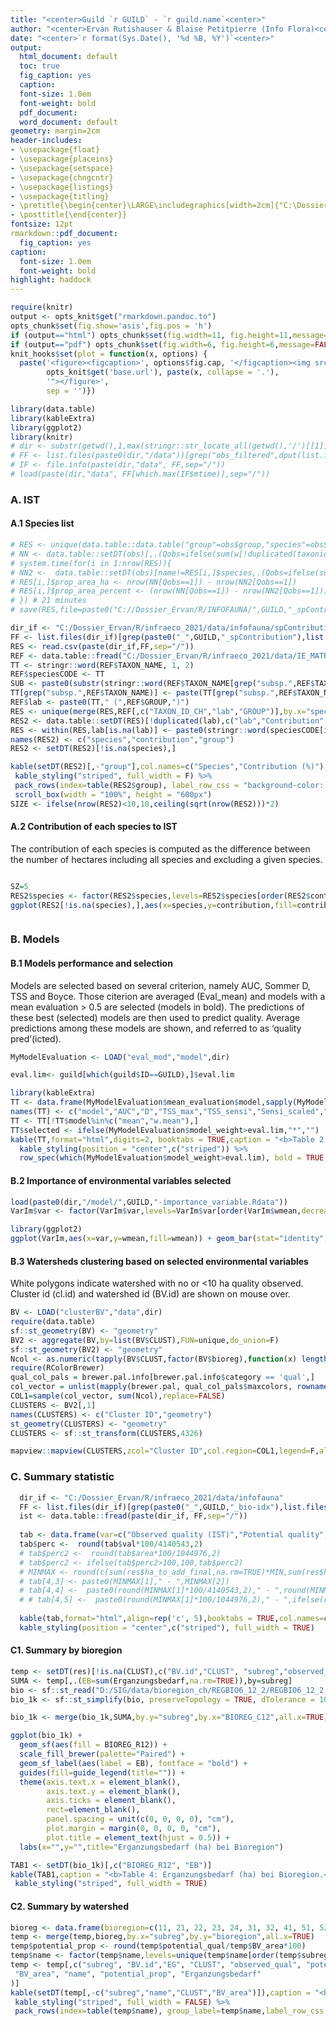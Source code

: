 ```yaml
---
title: "<center>Guild `r GUILD` - `r guild.name`<center>"
author: "<center>Ervan Rutishauser & Blaise Petitpierre (Info Flora)<center>"
date: "<center>`r format(Sys.Date(), '%d %B, %Y')`<center>"
output:
  html_document: default
  toc: true
  fig_caption: yes
  caption:
  font-size: 1.0em
  font-weight: bold
  pdf_document:
  word_document: default
geometry: margin=2cm
header-includes:
- \usepackage{float}
- \usepackage{placeins}
- \usepackage{setspace}
- \usepackage{chngcntr}
- \usepackage{listings}
- \usepackage{titling}
- \pretitle{\begin{center}\LARGE\includegraphics[width=2cm]{"C:\Dossier_Ervan\Admin\Logo info flora-rgb.jpg"}}
- \posttitle{\end{center}}
fontsize: 12pt
rmarkdown::pdf_document:
  fig_caption: yes
caption:
  font-size: 1.0em
  font-weight: bold
highlight: haddock
---
```


```r
require(knitr)
output <- opts_knit$get("rmarkdown.pandoc.to")
opts_chunk$set(fig.show='asis',fig.pos = 'h')
if (output=="html") opts_chunk$set(fig.width=11, fig.height=11,message=FALSE,warning=F, fig_caption=TRUE,tidy.opts=list(width.cutoff=30),tidy=TRUE)
if (output=="pdf") opts_chunk$set(fig.width=6, fig.height=6,message=FALSE,warning=F, fig_caption=TRUE,tidy.opts=list(width.cutoff=30),tidy=TRUE)
knit_hooks$set(plot = function(x, options) {
  paste('<figure><figcaption>', options$fig.cap, '</figcaption><img src="',
        opts_knit$get('base.url'), paste(x, collapse = '.'),
        '"></figure>',
        sep = '')})
```
```r
library(data.table)
library(kableExtra)
library(ggplot2)
library(knitr)
# dir <- substr(getwd(),1,max(stringr::str_locate_all(getwd(),'/')[[1]]))
# FF <- list.files(paste0(dir,"/data"))[grep("obs_filtered",dput(list.files(paste0(dir,"/data"))))]
# IF <- file.info(paste(dir,"data", FF,sep="/"))
# load(paste(dir,"data", FF[which.max(IF$mtime)],sep="/"))
```

### A. IST

#### A.1 Species list

```r
# RES <- unique(data.table::data.table("group"=obs$group,"species"=obs$name,"bioregion"=obs$bioregrion,"weight"=obs$w,prop_area_ha=as.numeric(NA),prop_area_percent=as.numeric(NA)))
# NN <- data.table::setDT(obs)[,.(Qobs=ifelse(sum(w[!duplicated(taxonid)])>=1,1,0)),by=.(grid.id)]
# system.time(for(i in 1:nrow(RES)){
# NN2 <-  data.table::setDT(obs)[name!=RES[i,]$species,.(Qobs=ifelse(sum(w[!duplicated(taxonid)])>=1,1,0)),by=.(grid.id)]
# RES[i,]$prop_area_ha <- nrow(NN[Qobs==1]) - nrow(NN2[Qobs==1])
# RES[i,]$prop_area_percent <- (nrow(NN[Qobs==1]) - nrow(NN2[Qobs==1]))*100/nrow(NN[Qobs==1])
# }) # 21 minutes
# save(RES,file=paste0("C://Dossier_Ervan/R/INFOFAUNA/",GUILD,"_spContribution.Rdata"))
```


```r
dir_if <- "C:/Dossier_Ervan/R/infraeco_2021/data/infofauna/spContribution"
FF <- list.files(dir_if)[grep(paste0("_",GUILD,"_spContribution"),list.files(dir_if))]
RES <- read.csv(paste(dir_if,FF,sep="/"))
REF <- data.table::fread("C:/Dossier_Ervan/R/infraeco_2021/data/IE_MATRICE_FINAL_20210315.csv")
TT <- stringr::word(REF$TAXON_NAME, 1, 2)
REF$speciesCODE <- TT
SUB <- paste0(substr(stringr::word(REF$TAXON_NAME[grep("subsp.",REF$TAXON_NAME)], 2, 2),1,3),".")
TT[grep("subsp.",REF$TAXON_NAME)] <- paste(TT[grep("subsp.",REF$TAXON_NAME)],SUB,sep=" ")
REF$lab <- paste0(TT," (",REF$GROUP,")")
RES <- unique(merge(RES,REF[,c("TAXON_ID_CH","lab","GROUP")],by.x="speciesCODE",by.y="TAXON_ID_CH",all.x=TRUE))
RES2 <- data.table::setDT(RES)[!duplicated(lab),c("lab","Contribution","GROUP")][order(GROUP,-rank(Contribution),decreasing=F),]
RES <- within(RES,lab[is.na(lab)] <- paste0(stringr::word(speciesCODE[is.na(lab)],1,2)," (",GROUP[is.na(lab)],")"))
names(RES2) <- c("species","contribution","group")
RES2 <- setDT(RES2)[!is.na(species),]

kable(setDT(RES2)[,-"group"],col.names=c("Species","Contribution (%)"),caption = "<b>Table 1: Species list, sorted by group. Contributions (%) to IST are given.<b>") %>%
 kable_styling("striped", full_width = F) %>%
 pack_rows(index=table(RES2$group), label_row_css = "background-color: #666; color: #fff;") %>% 
 scroll_box(width = "100%", height = "600px")
SIZE <- ifelse(nrow(RES2)<10,10,ceiling(sqrt(nrow(RES2)))*2)
```

#### A.2 Contribution of each species to IST
The contribution of each species is computed as the difference between the number of hectares including all species and excluding a given species.


<style>
  .superbigimage{
      overflow-x:scroll;
      white-space: nowrap;
  }

  .superbigimage img{
     max-width: none;
  }


</style>


<div class="superbigimage">
```r
SZ=5
RES2$species <- factor(RES2$species,levels=RES2$species[order(RES2$contribution,decreasing=TRUE)])
ggplot(RES2[!is.na(species),],aes(x=species,y=contribution,fill=contribution)) + geom_bar(stat="identity") + theme(axis.text.x = element_text(angle = 65, hjust = 1,size=SZ,face="bold"),axis.text.y = element_text(size=SZ,face="bold"),axis.title.y=element_text(size=SZ,face="bold")) + labs(legend.position="none",x="",y="Contribution to guild space (%)") + scale_fill_continuous(type="viridis",guide=FALSE)
```

</div>



### B. Models 


#### B.1 Models performance and selection 

Models are selected based on several criterion, namely AUC, Sommer D, TSS and Boyce. Those citerion are averaged (Eval_mean) and models with a mean evaluation > 0.5 are selected (models in bold). The predictions of these best (selected) models are then used to predict quality. Average predictions among these models are shown, and referred to as 'quality pred'(icted).

```r
MyModelEvaluation <- LOAD("eval_mod","model",dir)

eval.lim<- guild[which(guild$ID==GUILD),]$eval.lim

library(kableExtra)
TT <- data.frame(MyModelEvaluation$mean_evaluation$model,sapply(MyModelEvaluation$mean_evaluation[,2:8],function(x) as.numeric(x)))
names(TT) <- c("model","AUC","D","TSS_max","TSS_sensi","Sensi_scaled","Boyce","Eval_mean")
TT <- TT[!TT$model%in%c("mean","w.mean"),]
TT$selected <- ifelse(MyModelEvaluation$model_weight>eval.lim,"*","")
kable(TT,format="html",digits=2, booktabs = TRUE,caption = "<b>Table 2: Criterion of model evaluation for 4 models: RF=Random Forest,GBM=gradient boosting model, GAM = general additive model, ME=MaxEnt<b>") %>%
  kable_styling(position = "center",c("striped")) %>% 
  row_spec(which(MyModelEvaluation$model_weight>eval.lim), bold = TRUE, italic = F)
```


#### B.2 Importance of environmental variables selected
```r
load(paste0(dir,"/model/",GUILD,"-importance_variable.Rdata"))
VarIm$var <- factor(VarIm$var,levels=VarIm$var[order(VarIm$wmean,decreasing=TRUE)])

library(ggplot2)
ggplot(VarIm,aes(x=var,y=wmean,fill=wmean)) + geom_bar(stat="identity",color="black") + theme(axis.text.x=element_text(angle=65,size=10,vjust=0.9,hjust=1)) + labs(x="",y="Importance") + scale_fill_continuous(type="viridis",guide=FALSE) + geom_errorbar(aes(ymin=wmean, ymax=wmean+sd),width=.1, position=position_dodge(.9))

```


#### B.3 Watersheds clustering based on selected environmental variables 
White polygons indicate watershed with no or <10 ha quality observed. Cluster id (cl.id) and watershed id (BV.id) are shown on mouse over.
```r
BV <- LOAD("clusterBV","data",dir)
require(data.table)
sf::st_geometry(BV) <- "geometry"
BV2 <- aggregate(BV,by=list(BV$CLUST),FUN=unique,do_union=F)
sf::st_geometry(BV2) <- "geometry"
Ncol <- as.numeric(tapply(BV$CLUST,factor(BV$bioreg),function(x) length(unique(x))))
require(RColorBrewer)
qual_col_pals = brewer.pal.info[brewer.pal.info$category == 'qual',]
col_vector = unlist(mapply(brewer.pal, qual_col_pals$maxcolors, rownames(qual_col_pals)))
COL1=sample(col_vector, sum(Ncol),replace=FALSE)
CLUSTERS <- BV2[,1]
names(CLUSTERS) <- c("Cluster ID","geometry")
st_geometry(CLUSTERS) <- "geometry"
CLUSTERS <- sf::st_transform(CLUSTERS,4326)

mapview::mapview(CLUSTERS,zcol="Cluster ID",col.region=COL1,legend=F,alpha.region=0.8,map.types = "CartoDB.Positron",popup=leafpop::popupTable(CLUSTERS,feature.id=F),homebutton = FALSE)
```

### C. Summary statistic
```r
  dir_if <- "C:/Dossier_Ervan/R/infraeco_2021/data/infofauna"
  FF <- list.files(dir_if)[grep(paste0("_",GUILD,"_bio-idx"),list.files(dir_if))]
  ist <- data.table::fread(paste(dir_if, FF,sep="/"))
  
  tab <- data.frame(var=c("Observed quality (IST)","Potential quality","Guild space","Erganzungsbedarf (ha)"),val=c(nrow(ist),sum(res$potential_qual,na.rm=TRUE),sum(res$EG,na.rm=TRUE),sum(res$Erganzungsbedarf,na.rm=TRUE)))
  tab$perc <-  round(tab$val*100/4140543,2)
  # tab$perc2 <-  round(tab$area*100/1044976,2)
  # tab$perc2 <- ifelse(tab$perc2>100,100,tab$perc2)
  # MINMAX <- round(c(sum(res$ha_to_add_final,na.rm=TRUE)*MIN,sum(res$ha_to_add_final,na.rm=TRUE)*MAX))
  # tab[4,3] <- paste0(MINMAX[1]," - ",MINMAX[2])
  # tab[4,4] <-  paste0(round(MINMAX[1]*100/4140543,2)," - ",round(MINMAX[2]*100/4140543,2))
  # # tab[4,5] <-  paste0(round(MINMAX[1]*100/1044976,2)," - ",ifelse(round(MINMAX[2]*100/1044976,2)>100,100,round(MINMAX[2]*100/1044976,2)))
  
  kable(tab,format="html",align=rep('c', 5),booktabs = TRUE,col.names=c("","# ha","% CH"),caption = "<b>Table 3: Number sites (# sites) and corresponding area (area ha). proportion of Swiss territory (4140543 ha, % CH) for  observed (IST) and potential qualities, guild space, and Erg?nzungsbedarf (ha).<b>") %>%
  kable_styling(position = "center",c("striped"), full_width = TRUE)
```

#### C1. Summary by bioregion
```r
temp <- setDT(res)[!is.na(CLUST),c("BV.id","CLUST", "subreg","observed_qual", "potential_qual", "EG", "BV_area", "Erganzungsbedarf")]
SUMA <- temp[,.(EB=sum(Erganzungsbedarf,na.rm=TRUE)),by=subreg]
bio <- sf::st_read("D:/SIG/data/bioregion_ch/REGBIO6_12_2/REGBIO6_12_2.shp",quiet=TRUE)  ## nouvelle version Infofauna 10/07/20
bio_1k <- sf::st_simplify(bio, preserveTopology = TRUE, dTolerance = 1000)

bio_1k <- merge(bio_1k,SUMA,by.y="subreg",by.x="BIOREG_C12",all.x=TRUE)

ggplot(bio_1k) +
  geom_sf(aes(fill = BIOREG_R12)) +  
  scale_fill_brewer(palette="Paired") +
  geom_sf_label(aes(label = EB), fontface = "bold") +
  guides(fill=guide_legend(title="")) +
  theme(axis.text.x = element_blank(),
        axis.text.y = element_blank(),
        axis.ticks = element_blank(),
        rect=element_blank(),
        panel.spacing = unit(c(0, 0, 0, 0), "cm"),
        plot.margin = margin(0, 0, 0, 0, "cm"),
        plot.title = element_text(hjust = 0.5)) +
  labs(x="",y="",title="Erganzungsbedarf (ha) bei Bioregion") 

```

```r
TAB1 <- setDT(bio_1k)[,c("BIOREG_R12", "EB")]
kable(TAB1,caption = "<b>Table 4: Erganzungsbedarf (ha) bei Bioregion.<b>",col.names=c("Bioregion","ha")) %>%
 kable_styling("striped", full_width = TRUE)
```

#### C2. Summary by watershed
```r
bioreg <- data.frame(bioregion=c(11, 21, 22, 23, 24, 31, 32, 41, 51, 52, 61, 62),name=c("Jura und Randen","Genferseegebiet","Rheingebiet","Oestliches Mittelland","Westliches Mittelland","Voralpen","Nordalpen","Oestliche Zentralalpen ","Westliche Zentralalpen","Engadin","Sudalpen","Sudlicher Tessin"))
temp <- merge(temp,bioreg,by.x="subreg",by.y="bioregion",all.x=TRUE)
temp$potential_prop <- round(temp$potential_qual/temp$BV_area*100)
temp$name <- factor(temp$name,levels=unique(temp$name[order(temp$subreg)]))
temp <- temp[,c("subreg", "BV.id","EG", "CLUST", "observed_qual", "potential_qual", 
 "BV_area", "name", "potential_prop", "Erganzungsbedarf"
)]
kable(setDT(temp[,-c("subreg","name","CLUST","BV_area")]),caption = "<b>Table 5: Number of hectares quality observed (observed_qual) and predicted (potential_qual), proportion of potential quality (potential_prop,%) in the watershed (BV.id) and Erganzungsbedarf (ha) by watershed (BV.id) and bioregion.<b>") %>%
 kable_styling("striped", full_width = FALSE) %>%
 pack_rows(index=table(temp$name), group_label=temp$name,label_row_css = "background-color: #808080; color: #fff;") %>%  scroll_box(width = "100%", height = "600px")

```



